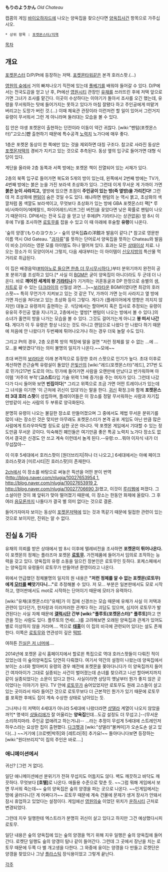 '''もりのようかん''' ''Old Chateau''

캡콤의 게임 [[바이오하자드]]에 나오는 양옥집을 찾으신다면 [[양옥집사건]] 항목으로 가주십시오.

 * 상위 항목 : [[포켓몬스터/지역]]

[[목차]]
== 개요 ==
[[포켓몬스터]] D/P/Pt에 등장하는 저택. [[포켓몬타워]]같은 본격 호러스팟.(…)

[[영원의 숲]]에서 거의 빠져나오기 직전에 있는데 [[풀베기]]를 배워야 들어갈 수 있다. D/P에서는 전국도감을 얻고 난 후, Pt에선 [[영원시티]] 관장인 [[유채(포켓몬스터)|유채]]를 쓰러뜨린 후에 저택 앞으로 가면 그녀가 조사를 맡긴다. 이곳이 수상하다는 이야기가 돌아서 조사를 오긴 했는데, 유령을 무서워하는 탓에 들어가지는 못하고 있다가 마침 잘됐다 하고 주인공에게 떠맡겨 버리고는 도망가 버린 것.(…) 이때 체육관 관장이라 이런저런 할 일이 있어서 그런거지 유령이 무서워서 그런 게 아니라며 둘러대는 모습을 볼 수 있다.

집 안은 야생 포켓몬이 출현하는 던전이라 이동이 약간 귀찮다. [wiki:"팬텀(포켓몬스터)"고오스]'''만''' 출현하기 때문에 특수공격 [[노력치]] 노가다에 매우 좋다.

1층은 포켓몬 동상이 한 쪽에만 있는 것을 제외하면 대칭 구조다. 참고로 사라진 동상은 [[포켓몬저택]]의 경비가 지키고 있는 것으로 추측된다. 동상 옆의 입구로 들어가면 대형 식당이 있다.

계단을 올라와 2층 동쪽과 서쪽 방에는 포켓몬 책이 진열되어 있는 서재가 있다.

2층의 북쪽 입구로 들어가면 복도와 5개의 방이 있는데, 왼쪽에서 2번째 방에는 TV가, 4번째 방에는 붉은 눈을 가진 보라색 초상화가 있다. 그런데 이게 무서운 게 가까이 가면 '''붉은 눈이 사라지고,''' 옆방에 있으면 초점이 '''주인공이 있는 방(즉 옆방)을 가리킨다!''' 그런데 저 초상화에 [[팬텀(포켓몬스터)|팬텀]]이 숨은 것일 수도 있다. 왜냐하면 팬텀의 눈 역시 붉고, 초상화의 색깔처럼 몸 색깔도 보라색이고, 무엇보다 초상화가 있는 방에 GBA 포켓몬스터 팩[* 루비/사파이어/에메랄드, 파이어레드/리프그린 버전]을 꽂았다면 낮은 확률로 팬텀이 나오기 때문이다. DP에서는 전국 도감 을 얻고 난 후에(Pt 기라티나는 상관없음) 밤 8시 이후에 TV를 조사하면 [[로토무]]를 잡을 수 있고 이 때 아래에 후술할 '''유령'''이 나온다.

'숲의 양갱'(もりのヨウカン - 숲의 양옥집森の洋館과 발음이 같다.[* 참고로 영문판 이름 역시 Old Gateau. "[[과자]]류"를 뜻하는 단어로서 양옥집을 뜻하는 Chateau와 발음이 비슷.])이라는 영문 모를 아이템도 하나 떨어져 있다. 효과는 모든 [[상태이상]] 치료. 나오는 장소가 이 모양이어서 그렇지, 다음 세대부터는 이 아이템이 [[신오지방]]의 특산물 먹거리로 취급된다.

이 집은 배경음악([http://talestalker.blog.me/120103161505 #피아노로 들으면 한층 더 무시무시하다.])부터 분위기까지 완전히 공포 분위기를 조성하고 있다.[* 사실 이 [[BGM]]은 굳이 양옥집이 아니더라도 두 군데 더 나온다. 바로 '''깨어진 세계의 왕 [[기라티나]]'''가 기거하는 귀혼동굴과 DP 한정으로 송별의 샘, [[치트]]로 갈 수 있는 [[다크라이]]의 신월섬 과연….]~~[[보라타운]] BGM이였다면 최강의 호러스팟~~ 특히 무언가가 지켜보고 있는 것 같은 TV, 가까이 가면 눈이 사라지고 옆 방에 가면 자신을 쳐다보고 있는 초상화 등이 그렇다. 게다가 (플레이어에게 영향은 끼치지 않지만) 대놓고 유령까지 출현하는 곳. 식당에서는 할아버지 혹은 집사로 추정되는 유령이 유유히 주인공 옆을 지나가고, 2층에서는 옆방[* 팬텀이 나오는 방에서 볼 수 있다.]의 소녀가 홀연히 방을 나가는 모습을 볼 수 있다. 그것도 걸어가는게 아니고 '''붕 떠서 나간다.''' 게다가 이 두 유령은 항상 나오는 것도 아니고 랜덤으로 나왔다 안 나왔다 하기 때문에 처음에 안 나왔다가 두번째에 튀어나오거나 하는 경우 더욱 놀랄 수도 있다.

그리고 Pt의 경우, 2층 오른쪽 방의 책장에 말을 걸면 "저런 정체를 알 수 없는 …에 …모…을 빼앗겼다"라는 의미 불명의 일지가 나온다.~~모에~~

초대 버전의 [[보라타운]] 이래 본격적으로 등장한 호러 스팟으로 인기가 높다. 초대 이후로 계산하면 은근슬쩍 유령설이 돌았던 [[은빛산]]의 [wiki:"레드(포켓몬스터)"레드], 217번 도로 민가(217번 도로의 어느 민가에 들어가면 사람을 오랜만에 만났다고 반가워하며 아이템 '저주의 부적'('''고스트'''타입 기술 위력 1.1배 증가)을 주는 여자가 있다. 그런데 나갔다가 다시 들어와 보면 '''빈집이다'''[* 그리고 위쪽으로 조금 가면 어떤 트레이너가 있는데 그 녀석을 이기면 '이 근처에 귀신이 있대'라는 말을 한다. [[귀신]] 확정.])와 함께 '''포켓몬스터 3대 호러 스팟'''이 성립하며, 플레이어들은 이 장소를 정말 무서워하는 사람과 자기집 안방같이 사는 사람의 두 부류로 양극화된다.

분명히 유령이 나오는 불길한 장소로 만들어졌으며 그 중에서도 제법 무서운 분위기를 많이 내는 장소인 것은 맞지만 아무래도 포켓몬스터가 본격 공포 게임도 아닌 만큼 많은 사람에게 트라우마틱할 정도로 심한 곳은 아니다. 딱 포켓몬 게임에서 기대할 수 있는 정도만큼 무서운 곳이다. 익숙해진 폐인들은 여기만큼 좋은 특공 노력치 노가다 장소도 없어서 결국은 신경도 안 쓰고 계속 이런데서 놀게 된다.--유령:ㅁ...뭐야 이자식 내가 더 무섭잖아--

이 이후 5세대에서 호러스팟이 [원더브리지|하나 더 나오고,] 6세대에서는 아예 페이크 호러스팟과 [미르시티|진 호러스팟]이 존재한다.

[[2ch]]에서 이 장소를 바탕으로 써놓은 픽션을 어떤 분이 번역([[http://blog.naver.com/nlugia/10027653954 1]], [[http://blog.naver.com/nlugia/10027653919 2]], [[http://blog.naver.com/nlugia/10027706690 3]])했고, 이것이 [[루리웹]]에 퍼졌다. 그 소설이란 것이 꽤 앞뒤가 맞아 떨어졌기 때문에, 이 장소는 한동안 화제에 올랐다. 그 후 여러 [[음모론]]까지 나돌다가 결국 별 의미 없다는 것으로 결론.

들어가자마자 보이는 동상이 [[포켓몬저택]]에 있는 것과 똑같기 때문에 밀접한 관련이 있는 것으로 보이지만, 진위는 알 수 없다.

== 진실 & 기타 ==
유채의 의뢰를 받은 상태에서 밤 8시 이후에 텔레비전을 조사하면 '''포켓몬이 튀어나온다.''' 이 포켓몬의 정체는 플라즈마 포켓몬 '''[[로토무]].''' 가전제품에 들어가서 임의로 조작하는 능력을 갖고 있다. 양옥집의 유령 소동을 일으킨 장본인은 로토무인 듯하다. 포케스페에서는 양옥집의 유령들이 로토무가 만들어낸 환영이라고 나온다.

위에서 언급했던 정체불명의 일지의 원 내용은 '''"저런 정체를 알 수 없는 포켓몬(로토무)에게 [[모터]]를 빼앗기다니..."'''로 추정해볼 수 있다. 저 모... 부분은 일본판에서도 모로 시작하고, 영어판에서도 mot로 시작하는 단어이기 때문에 모터가 유력하다.

[wiki:"유채(포켓몬스터)"유채]가 이 집에 신경쓰는 모습 때문에 유채가 사실 이 저택과 관련이 있다던가, 한자랑과 이러저러한 관계다 하는 괴담도 있으며, 심지어 로토무가 발견된다는 사실 자체 때문에 '''[[갤럭시단]] 간부 [wiki:"플루토(포켓몬스터)" 플루토]'''하고 연관을 짓는 사람도 있다. 플루토의 연세(…)를 고려해보면 오래된 양옥집과 관계가 있어도 별로 이상하지 않을 거라며…. 역으로 '''[[태홍]]'''이 이 집의 비극에 관련되어 있다는 설도 존재한다. 이쪽은 [[로토무]]와 연관성이 깊은 [[떡밥]].

여하튼 [[진실은 저 너머에]]….

2014년에 포켓몬 공식 홈페이지에서 할로윈 특집으로 역대 호러스팟들이 다뤄진 적이 있었는데 이 숲의양옥집도 당연히 다뤄졌다. 여기서 약간의 설정이 나왔는데 양옥집에서 보이는 소녀와 할아버지 유령의 경우 예전에 포켓몬을 쫒아다니다가 이 양옥집까지 들어간 여자아이가 그대로 실종되는 사건이 벌어졌는데 손녀를 찾으려고 나선 할아버지까지 같이 실종되었다는 소문이 있다고 한다. 사실이라면 상당히 옛날부터 뭔가 좋지 않은 곳이었다는 이야기가 된다. TV 안에 [[로토무]]가 숨어있었지만 로토무도 원래 고스들이 살고 있는 곳이라서 따라 들어간 것으로 로토무보다 더 근본적인 뭔가가 있기 때문에 로토무를 포획한 후에도 집이 계속 수상한 상태로 남아있는 듯.

그나저나 이 저택이 4세대가 아니라 5세대에 나왔더라면 [[샹델라]] 계열이 나오지 않았을까?[* 명색이 [[샹들리에]]가 잘 어울리는 '''양옥집'''인데…도감 설정도 더 무섭고.]--(무서운 소리하지마라. 주인공 없애려고 하는거냐)-- …라는 추정이 무섭게 5세대에 스트레인저 하우스라는 요상한 집이 출현했다. [[다크펫]]과 [wiki:"샹델라"불켜미]가 오손도손 살고 있다(…) ~~거기에 [크로뱃|박쥐]와 [레트라|쥐] 추가요!~~ 돌아다니다보면 등장하는 [wiki:"원더브리지"이 집의 주인은 바로….]
=== 애니메이션에서 ===
귀신? [그런 거 없다].

일단 애니메이션에선 분위기가 전혀 무섭지도 어둡지도 않다. 벽도 깨끗하고 바닥도 깨끗하다. 무엇보다 '''[호텔]'''로 나온다. 애들용 수준으로 맞춘 듯. ~~그럼 뭐해 게임에서 보면 무서워 죽는데~~
숲의 양옥집은 숲의 양갱을 파는 곳으로 나온다. ~~인게임에서는 땅에 굴러다니던 게 어쩌다가~~ 로토무 때문에 계속 건물에 문제가 생겨 장사가 안돼서 잠시 휴업하고 있었다는 설정이다. 게임에선 [[영원의숲]] 이었던 위치가 [[운하시티]] 근처로 변경되었다.

그런데 지우 일행한테 엑스트라가 분명히 귀신이 살고 있다고 하지만 그건 예상했다시피 로토무.

일단 내용은 숲의 양옥집에 있는 숲의 양갱을 먹기 위해 지우 일행은 숲의 양옥집에 들어간다. 로켓단 일행도 숲의 양갱이 탐나 같이 들어간다. 그런데 그 곳에서 장난을 치는 로토무 때문에 두쪽 다 별 개고생을 다한다. 그 와중에 웅이는 양갱을 다 만들고 로켓단은 양갱을 찾았으나 그냥 [[플라스틱]] 장식용이었고 그렇게 끝난다.

[[각주]]
